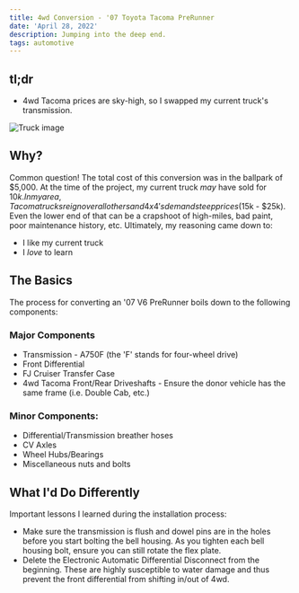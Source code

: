 ```yaml
---
title: 4wd Conversion - '07 Toyota Tacoma PreRunner 
date: 'April 28, 2022'
description: Jumping into the deep end.
tags: automotive
---
```

## tl;dr

* 4wd Tacoma prices are sky-high, so I swapped my current truck's transmission.

![Truck image](/images/truck-1.jpg)

## Why?
Common question! The total cost of this conversion was in the ballpark of $5,000. At the time of the project, my current truck *may* have sold for $10k.
In my area, Tacoma trucks reign over all others and 4x4's demand steep prices ($15k - $25k). Even the lower end of that can be a crapshoot of high-miles, bad paint,
poor maintenance history, etc. Ultimately, my reasoning came down to:
* I like my current truck 
* I *love* to learn 

## The Basics  
The process for converting an '07 V6 PreRunner boils down to the following components:

### Major Components
* Transmission - A750F (the 'F' stands for four-wheel drive)
* Front Differential
* FJ Cruiser Transfer Case
* 4wd Tacoma Front/Rear Driveshafts - Ensure the donor vehicle has the same frame (i.e. Double Cab, etc.)

### Minor Components:
* Differential/Transmission breather hoses 
* CV Axles
* Wheel Hubs/Bearings
* Miscellaneous nuts and bolts

## What I'd Do Differently
Important lessons I learned during the installation process:
* Make sure the transmission is flush and dowel pins are in the holes before you start bolting the bell housing. 
As you tighten each bell housing bolt, ensure you can still rotate the flex plate. 
* Delete the Electronic Automatic Differential Disconnect from the beginning. These are highly susceptible
to water damage and thus prevent the front differential from shifting in/out of 4wd.




 

